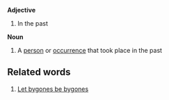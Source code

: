 '''Adjective'''

# In the past

'''Noun'''

# A [[person]] or [[occurrence]] that took place in the past

== Related words ==

# [[Let bygones be bygones]]